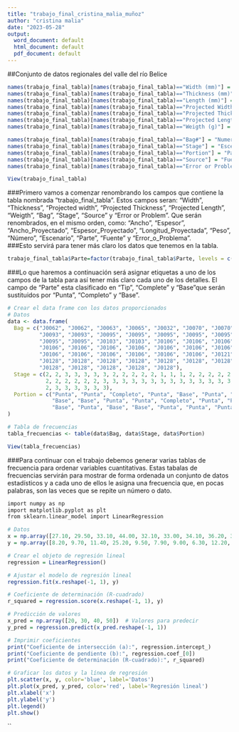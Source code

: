 ```yaml
---
title: "trabajo_final_cristina_malia_muñoz"
author: "cristina malia"
date: "2023-05-28"
output:
  word_document: default
  html_document: default
  pdf_document: default
---
```


##Conjunto de datos regionales del valle del río Belice

```r
names(trabajo_final_tabla)[names(trabajo_final_tabla)=="Width (mm)"] = "Ancho"
names(trabajo_final_tabla)[names(trabajo_final_tabla)=="Thickness (mm)"] = "Espesor (mm)"
names(trabajo_final_tabla)[names(trabajo_final_tabla)=="Length (mm)"] = "Longitud (mm)"
names(trabajo_final_tabla)[names(trabajo_final_tabla)=="Projected Width (mm)"] = "Ancho_Proyectado (mm)"
names(trabajo_final_tabla)[names(trabajo_final_tabla)=="Projected Thickness (mm)"] = "Espesor_Proyectado (mm)"
names(trabajo_final_tabla)[names(trabajo_final_tabla)=="Projected Length (mm)"] = "Longitud_Proyectada (mm)"
names(trabajo_final_tabla)[names(trabajo_final_tabla)=="Weigth (g)"] = "Peso (g)"

names(trabajo_final_tabla)[names(trabajo_final_tabla)=="Bag#"] = "Numero"
names(trabajo_final_tabla)[names(trabajo_final_tabla)=="Stage"] = "Escenario"
names(trabajo_final_tabla)[names(trabajo_final_tabla)=="Portion"] = "Parte"
names(trabajo_final_tabla)[names(trabajo_final_tabla)=="Source"] = "Fuente"
names(trabajo_final_tabla)[names(trabajo_final_tabla)=="Error or Problem"] = "Error_o_Problema"

View(trabajo_final_tabla)
```
###Primero vamos a comenzar renombrando los campos que contiene la tabla nombrada "trabajo_final_tabla". Estos campos seran: "Width",  "Thickness", "Projected width", "Projected Thickness", "Projected Length", "Weigth", "Bag", "Stage", "Source" y "Error or Problem". Que serán renombrados, en el mismo orden, como: "Ancho", "Espesor", "Ancho_Proyectado", "Espesor_Proyectado", "Longitud_Proyectada", "Peso", "Número", "Escenario", "Parte", "Fuente" y "Error_o_Problema".  
###Esto servirá para tener más claro los datos que tenemos en la tabla. 

```r
trabajo_final_tabla$Parte=factor(trabajo_final_tabla$Parte, levels = c("Tip" ,"Complete" , "Base"), labels = c ("Punta", "Completo", "Base"))

```

###Lo que haremos a continuación será asignar etiquetas a uno de los campos de la tabla para así tener más claro cada uno de los detalles. El campo de "Parte" esta clasificado en "Tip", "Complete" y "Base"que serán sustituidos por "Punta", "Completo" y "Base". 


```r
# Crear el data frame con los datos proporcionados
# Datos
data <- data.frame(
  Bag = c("J0062", "J0062", "J0063", "J0065", "J0032", "J0070", "J0070", "J0093", "J0093", "J0093",
          "J0093", "J0093", "J0095", "J0095", "J0095", "J0095", "J0095", "J0095", "J0095", "J0095",
          "J0095", "J0095", "J0103", "J0103", "J0106", "J0106", "J0106", "J0106", "J0106", "J0106",
          "J0106", "J0106", "J0106", "J0106", "J0106", "J0106", "J0106", "J0106", "J0106", "J0106",
          "J0106", "J0106", "J0106", "J0106", "J0106", "J0106", "J0121", "J0121", "J0121",
          "J0128", "J0128", "J0128", "J0128", "J0128", "J0128", "J0128", "J0128", "J0128",
          "J0128", "J0128", "J0128", "J0128", "J0128"),
  Stage = c(2, 2, 3, 3, 3, 3, 3, 2, 2, 2, 2, 2, 1, 1, 1, 2, 2, 2, 2, 2, 2, 2, 3, 2, 2, 2, 2, 2, 2,
            2, 2, 2, 2, 2, 2, 3, 3, 3, 3, 3, 3, 3, 3, 3, 3, 3, 3, 3, 3, 3, 2, 2, 2, 1, 1, 1, 2, 2,
            2, 3, 3, 3, 3, 3, 3),
  Portion = c("Punta", "Punta", "Completo", "Punta", "Base", "Punta", "Completo", "Punta", "Punta", "Base",
              "Base", "Base", "Punta", "Punta", "Completo", "Punta", "Punta", "Punta", "Base", "Base", "Punta",
              "Base", "Punta", "Base", "Base", "Punta", "Punta", "Punta", "Punta", "Completo", "Base", "Punta")
)

# Tabla de frecuencias
tabla_frecuencias <- table(data$Bag, data$Stage, data$Portion)

View(tabla_frecuencias)  
```

###Para continuar con el trabajo debemos generar varias tablas de frecuencia para ordenar variables cuantitativas. Estas tabalas de frecuencias servirán para mostrar de forma ordenada un conjunto de datos estadísticos y a cada uno de ellos le asigna una frecuencia que, en pocas palabras, son las veces que se repite un número o dato. 

```r
import numpy as np
import matplotlib.pyplot as plt
from sklearn.linear_model import LinearRegression

# Datos
x = np.array([27.10, 29.50, 33.10, 44.00, 32.10, 33.00, 34.10, 36.20, 35.80, 41.60, 43.90, 47.40, 27.00, 33.90, 36.30, 44.70, 42.00, 32.00, 35.10, 47.00, 32.30, 34.80, 35.60, 34.40, 43.00, 45.30, 50.00, 33.00, 30.50, 42.00, 33.10, 39.70, 45.80, 31.50, 40.30, 24.40, 31.00, 21.00, 43.80, 41.50, 20.70, 32.90, 37.90, 35.90, 27.80, 31.00, 37.90, 40.00, 40.10, 38.60, 24.10, 36.50, 25.50, 28.20, 32.80, 46.20, 63.80, 37.60, 39.00, 39.60, 40.50, 37.70, 41.70, 50.00, 30.60, 30.50, 36.30, 27.10, 29.10, 25.20])
y = np.array([8.20, 9.70, 11.40, 25.20, 9.50, 7.90, 9.00, 6.30, 12.20, 11.60, 9.00, 8.00, 7.90, 10.50, 12.80, 8.10, 8.50, 7.20, 9.30, 11.20, 8.80, 8.20, 4.30, 7.50, 10.20, 9.10, 14.60, 8.20, 10.50, 5.30, 7.80, 9.10, 9.10, 10.40, 8.80, 7.50, 6.00, 8.00, 8.50, 12.50, 8.20, 9.10, 8.20, 5.40, 6.00, 6.90, 7.40, 5.40, 6.90, 9.10, 8.20, 8.20, 6.10, 7.20, 6.30, 11.50, 9.00, 7.00, 9.50, 9.70, 11.00, 8.30, 9.80, 9.30, 8.80, 10.50])

# Crear el objeto de regresión lineal
regression = LinearRegression()

# Ajustar el modelo de regresión lineal
regression.fit(x.reshape(-1, 1), y)

# Coeficiente de determinación (R-cuadrado)
r_squared = regression.score(x.reshape(-1, 1), y)

# Predicción de valores
x_pred = np.array([20, 30, 40, 50])  # Valores para predecir
y_pred = regression.predict(x_pred.reshape(-1, 1))

# Imprimir coeficientes
print("Coeficiente de intersección (a):", regression.intercept_)
print("Coeficiente de pendiente (b):", regression.coef_[0])
print("Coeficiente de determinación (R-cuadrado):", r_squared)

# Graficar los datos y la línea de regresión
plt.scatter(x, y, color='blue', label='Datos')
plt.plot(x_pred, y_pred, color='red', label='Regresión lineal')
plt.xlabel('x')
plt.ylabel('y')
plt.legend()
plt.show()

```

``






























